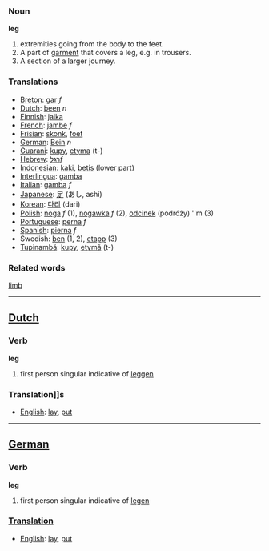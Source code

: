 ===Noun===

'''leg'''

# extremities going from the body to the feet.
# A part of [[garment]] that covers a leg, e.g. in trousers.
# A section of a larger journey.
===Translations===

*[[Breton]]: [[gar]] ''f''
*[[Dutch]]: [[been]] ''n''
*[[Finnish]]: [[jalka]]
*[[French]]: [[jambe]] ''f''
*[[Frisian]]: [[skonk]], [[foet]]
*[[German]]: [[Bein]] ''n''
*[[Guarani]]: [[kupy]], [[etyma]] (t-)
*[[Hebrew]]: [[רגל]]''f''
*[[Indonesian]]: [[kaki]], [[betis]] (lower part)
*[[Interlingua]]: [[gamba]]
*[[Italian]]: [[gamba]] ''f''
*[[Japanese]]: [[足]] (あし, ashi)
*[[Korean]]: [[다리]] (dari)
*[[Polish]]: [[noga]] ''f'' (1), [[nogawka]] ''f'' (2), [[odcinek]] (podróży) ''m (3)
*[[Portuguese]]: [[perna]] ''f''
*[[Spanish]]: [[pierna]] ''f''
*Swedish: [[ben]] (1, 2), [[etapp]] (3)
*[[Tupinambá]]: [[kupy]], [[etymã]] (t-)

===Related words===
[[limb]]

----

==[[Dutch]]==
===Verb===

'''leg'''

# first person singular indicative of [[leggen]]

===Translation]]s===
*[[English]]: [[lay]], [[put]]

----

==[[German]]==
===Verb===

'''leg'''

# first person singular indicative of [[legen]]

===[[Translation]]===
*[[English]]: [[lay]], [[put]]